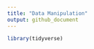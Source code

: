 ```yaml
---
title: "Data Manipulation"
output: github_document
---
```



```r
library(tidyverse)
```
